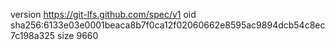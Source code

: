 version https://git-lfs.github.com/spec/v1
oid sha256:6133e03e0001beaca8b7f0ca12f02060662e8595ac9894dcb54c8ec7c198a325
size 9660
